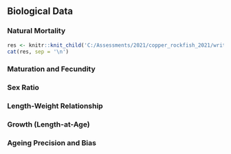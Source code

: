 ## Biological Data

### Natural Mortality


```r
res <- knitr::knit_child('C:/Assessments/2021/copper_rockfish_2021/write_up/general_text/data_m.Rmd', quiet = TRUE)
cat(res, sep = '\n')
```


### Maturation and Fecundity


### Sex Ratio


### Length-Weight Relationship


### Growth (Length-at-Age)


### Ageing Precision and Bias